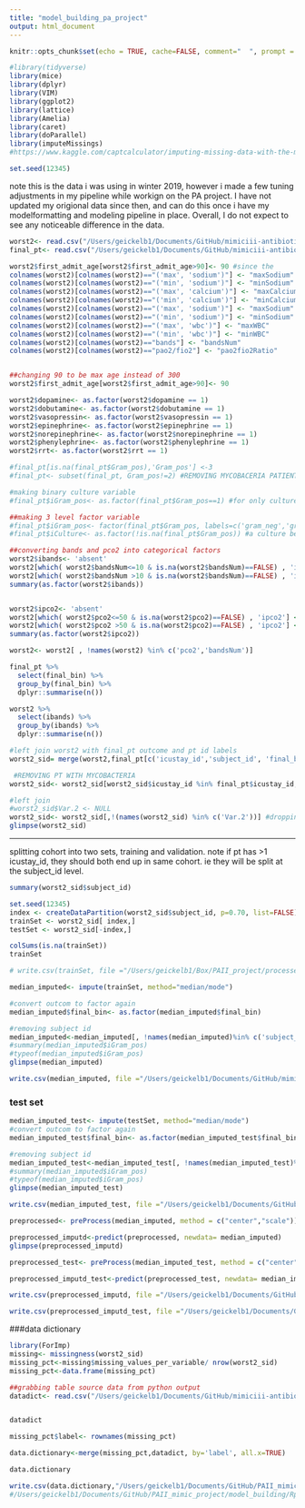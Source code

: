 ```yaml
---
title: "model_building_pa_project"
output: html_document
---
```



```r
knitr::opts_chunk$set(echo = TRUE, cache=FALSE, comment="  ", prompt = TRUE)

#library(tidyverse)
library(mice)
library(dplyr)
library(VIM)
library(ggplot2)
library(lattice)
library(Amelia)
library(caret)
library(doParallel)
library(imputeMissings)
#https://www.kaggle.com/captcalculator/imputing-missing-data-with-the-mice-package-in-r  #great reference

set.seed(12345)
```


note this is the data i was using in winter 2019, however i made a few tuning adjustments in my pipeline while workign on the PA project. I have not updated my origional data since then, and can do this once i have my modelformatting and modeling pipeline in place. Overall, I do not expect to see any noticeable difference in the data.
```r
worst2<- read.csv("/Users/geickelb1/Documents/GitHub/mimiciii-antibiotics-modeling/data/processed/22112018_worstdf2_preImp.csv",stringsAsFactors=TRUE, check.names=FALSE)
final_pt<- read.csv("/Users/geickelb1/Documents/GitHub/mimiciii-antibiotics-modeling/data/raw/csv/25012019_final_pt_df2_v.csv",stringsAsFactors=TRUE, check.names=FALSE)


```

```r

worst2$first_admit_age[worst2$first_admit_age>90]<- 90 #since the 
colnames(worst2)[colnames(worst2)=="('max', 'sodium')"] <- "maxSodium"
colnames(worst2)[colnames(worst2)=="('min', 'sodium')"] <- "minSodium"
colnames(worst2)[colnames(worst2)=="('max', 'calcium')"] <- "maxCalcium"
colnames(worst2)[colnames(worst2)=="('min', 'calcium')"] <- "minCalcium"
colnames(worst2)[colnames(worst2)=="('max', 'sodium')"] <- "maxSodium"
colnames(worst2)[colnames(worst2)=="('min', 'sodium')"] <- "minSodium"
colnames(worst2)[colnames(worst2)=="('max', 'wbc')"] <- "maxWBC"
colnames(worst2)[colnames(worst2)=="('min', 'wbc')"] <- "minWBC"
colnames(worst2)[colnames(worst2)=="bands"] <- "bandsNum"
colnames(worst2)[colnames(worst2)=="pao2/fio2"] <- "pao2fio2Ratio"


##changing 90 to be max age instead of 300
worst2$first_admit_age[worst2$first_admit_age>90]<- 90

worst2$dopamine<- as.factor(worst2$dopamine == 1)
worst2$dobutamine<- as.factor(worst2$dobutamine == 1)
worst2$vasopressin<- as.factor(worst2$vasopressin == 1)
worst2$epinephrine<- as.factor(worst2$epinephrine == 1)
worst2$norepinephrine<- as.factor(worst2$norepinephrine == 1)
worst2$phenylephrine<- as.factor(worst2$phenylephrine == 1)
worst2$rrt<- as.factor(worst2$rrt == 1)

#final_pt[is.na(final_pt$Gram_pos),'Gram_pos'] <-3
#final_pt<- subset(final_pt, Gram_pos!=2) #REMOVING MYCOBACERIA PATIENTS

#making binary culture variable
#final_pt$iGram_pos<- as.factor(final_pt$Gram_pos==1) #for only culture pos, if gram pos=True, else False

##making 3 level factor variable
#final_pt$iGram_pos<- factor(final_pt$Gram_pos, labels=c('gram_neg','gram_pos','culture_neg'))
#final_pt$iCulture<- as.factor(!is.na(final_pt$Gram_pos)) #a culture being present =True, else False


```

```r
##converting bands and pco2 into categorical factors
worst2$ibands<- 'absent'
worst2[which( worst2$bandsNum<=10 & is.na(worst2$bandsNum)==FALSE) , 'ibands'] <- '<10'
worst2[which( worst2$bandsNum >10 & is.na(worst2$bandsNum)==FALSE) , 'ibands'] <- '>10'
summary(as.factor(worst2$ibands))


worst2$ipco2<- 'absent'
worst2[which( worst2$pco2<=50 & is.na(worst2$pco2)==FALSE) , 'ipco2'] <- '<50'
worst2[which( worst2$pco2 >50 & is.na(worst2$pco2)==FALSE) , 'ipco2'] <- '>50'
summary(as.factor(worst2$ipco2))

worst2<- worst2[ , !names(worst2) %in% c('pco2','bandsNum')]

```


```r

final_pt %>% 
  select(final_bin) %>% 
  group_by(final_bin) %>% 
  dplyr::summarise(n())

worst2 %>% 
  select(ibands) %>% 
  group_by(ibands) %>% 
  dplyr::summarise(n())

```


```r

#left join worst2 with final_pt outcome and pt id labels
worst2_sid= merge(worst2,final_pt[c('icustay_id','subject_id', 'final_bin')], by='icustay_id', all.x=TRUE)

 #REMOVING PT WITH MYCOBACTERIA
worst2_sid<- worst2_sid[worst2_sid$icustay_id %in% final_pt$icustay_id,]

#left join
#worst2_sid$Var.2 <- NULL
worst2_sid<- worst2_sid[,!(names(worst2_sid) %in% c('Var.2'))] #dropping a weird var.2. 
glimpse(worst2_sid)
```


---------------
splitting cohort into two sets, training and validation. note if pt has >1 icustay_id, they should both end up in same cohort. ie they will be split at the subject_id level.
```r
summary(worst2_sid$subject_id)
```


```r
set.seed(12345)
index <- createDataPartition(worst2_sid$subject_id, p=0.70, list=FALSE)
trainSet <- worst2_sid[ index,]
testSet <- worst2_sid[-index,]

```

```r
colSums(is.na(trainSet))
trainSet

# write.csv(trainSet, file ="/Users/geickelb1/Box/PAII_project/processed_data/pre_imputation_datasets/20190401_train_noimpute.csv", row.names=FALSE)
```



```r
median_imputed<- impute(trainSet, method="median/mode")
```

```r
#convert outcom to factor again
median_imputed$final_bin<- as.factor(median_imputed$final_bin)

#removing subject id
median_imputed<-median_imputed[, !names(median_imputed)%in% c('subject_id')]
#summary(median_imputed$iGram_pos)
#typeof(median_imputed$iGram_pos)
glimpse(median_imputed)
```

```r
write.csv(median_imputed, file ="/Users/geickelb1/Documents/GitHub/mimiciii-antibiotics-modeling/models/imputation/01042019_median_imputed_train.csv", row.names=FALSE) #"/Users/geickelb1/Documents/GitHub/PAII_mimic_project/processed_data/20190221_median_imputed.csv")

```



### test set

```r

median_imputed_test<- impute(testSet, method="median/mode")
#convert outcom to factor again
median_imputed_test$final_bin<- as.factor(median_imputed_test$final_bin)

#removing subject id
median_imputed_test<-median_imputed_test[, !names(median_imputed_test)%in% c('subject_id')]
#summary(median_imputed$iGram_pos)
#typeof(median_imputed$iGram_pos)
glimpse(median_imputed_test)
```



```r
write.csv(median_imputed_test, file ="/Users/geickelb1/Documents/GitHub/mimiciii-antibiotics-modeling/models/imputation/01042019_median_imputed_test.csv", row.names=FALSE)
```


```r
preprocessed<- preProcess(median_imputed, method = c("center","scale")) #convert to z-scores

preprocessed_imputd<-predict(preprocessed, newdata= median_imputed)
glimpse(preprocessed_imputd)

preprocessed_test<- preProcess(median_imputed_test, method = c("center","scale")) #convert to z-scores

preprocessed_imputd_test<-predict(preprocessed_test, newdata= median_imputed_test)

```


```r
write.csv(preprocessed_imputd, file ="/Users/geickelb1/Documents/GitHub/mimiciii-antibiotics-modeling/models/imputation/01042019_median_imputed_train_normalized.csv", row.names=FALSE)

write.csv(preprocessed_imputd_test, file ="/Users/geickelb1/Documents/GitHub/mimiciii-antibiotics-modeling/models/imputation/01042019_median_imputed_test_normalized.csv", row.names=FALSE)
```






###data dictionary
```r
library(ForImp)
missing<- missingness(worst2_sid)
missing_pct<-missing$missing_values_per_variable/ nrow(worst2_sid)
missing_pct<-data.frame(missing_pct)

##grabbing table source data from python output
datadict<- read.csv("/Users/geickelb1/Documents/GitHub/mimiciii-antibiotics-modeling/data/processed/PA_project/merged/25012019_pa_data_dictionary.csv",stringsAsFactors=TRUE, check.names=FALSE)


datadict

missing_pct$label<- rownames(missing_pct)

data.dictionary<-merge(missing_pct,datadict, by='label', all.x=TRUE)

data.dictionary
```

```r
write.csv(data.dictionary,"/Users/geickelb1/Documents/GitHub/PAII_mimic_project/model_building/data_dictonary.csv")
#/Users/geickelb1/Documents/GitHub/PAII_mimic_project/model_building/Rplots.pdf
```


